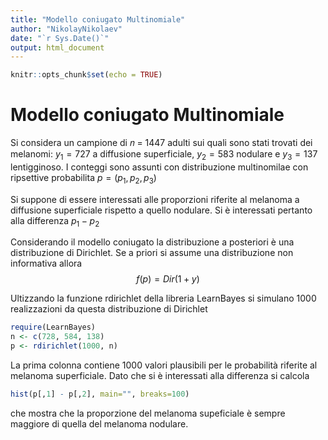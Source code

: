 ```yaml
---
title: "Modello coniugato Multinomiale"
author: "NikolayNikolaev"
date: "`r Sys.Date()`"
output: html_document
---
```


```r
knitr::opts_chunk$set(echo = TRUE)
```
# Modello coniugato Multinomiale

Si considera un campione di 𝑛 = 1447 adulti sui quali sono stati trovati dei melanomi:
$y_1 = 727$ a diffusione superficiale, $y_2=583$ nodulare e $y_3=137$ lentigginoso. I conteggi sono assunti con distribuzione
multinomilae con ripsettive probabilita $p=(p_1,p_2, p_3)$

Si suppone di essere interessati alle proporzioni riferite al melanoma a diffusione superficiale
rispetto a quello nodulare. Si è interessati pertanto alla differenza $p_1-p_2$

Considerando il modello coniugato la distribuzione a posteriori è una distribuzione di Dirichlet.
Se a priori si assume una distribuzione non informativa allora
$$f(p) =Dir(1+y)$$

Ultizzando la funzione rdirichlet della libreria LearnBayes si simulano 1000 realizzazioni
da questa distribuzione di Dirichlet
```r
require(LearnBayes)
n <- c(728, 584, 138)
p <- rdirichlet(1000, n)
```

La prima colonna contiene 1000 valori plausibili per le probabilità riferite al melanoma
superficiale. Dato che si è interessati alla differenza si calcola
```r
hist(p[,1] - p[,2], main="", breaks=100)
```
che mostra che la proporzione del melanoma supeficiale è sempre maggiore di quella del
melanoma nodulare.